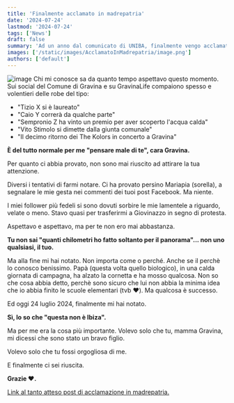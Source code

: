 ```yaml
---
title: 'Finalmente acclamato in madrepatria'
date: '2024-07-24'
lastmod: '2024-07-24'
tags: ['News']
draft: false
summary: 'Ad un anno dal comunicato di UNIBA, finalmente vengo acclamato in madrepatria.'
images: ['/static/images/AcclamatoInMadrepatria/image.png']
authors: ['default']
---
```


![image](/static/images/AcclamatoInMadrepatria/image.png)
Chi mi conosce sa da quanto tempo aspettavo questo momento. Sui social del Comune di Gravina e su GravinaLife compaiono spesso e volentieri delle robe del tipo:

- "Tizio X si è laureato"
- "Caio Y correrà da qualche parte"
- "Sempronio Z ha vinto un premio per aver scoperto l'acqua calda"
- "Vito Stimolo si dimette dalla giunta comunale"
- "Il decimo ritorno dei The Kolors in concerto a Gravina"

**È del tutto normale per me "pensare male di te", cara Gravina.**

Per quanto ci abbia provato, non sono mai riuscito ad attirare la tua attenzione.

Diversi i tentativi di farmi notare. Ci ha provato persino Mariapia (sorella), a segnalare le mie gesta nei commenti dei tuoi post Facebook. Ma niente.

I miei follower più fedeli si sono dovuti sorbire le mie lamentele a riguardo, velate o meno. Stavo quasi per trasferirmi a Giovinazzo in segno di protesta.

Aspettavo e aspettavo, ma per te non ero mai abbastanza.

**Tu non sai "quanti chilometri ho fatto soltanto per il panorama"... non uno qualsiasi, il tuo.**

Ma alla fine mi hai notato. Non importa come o perché. Anche se il perchè lo conosco benissimo.
Papà (questa volta quello biologico), in una calda giornata di campagna, ha alzato la cornetta e ha mosso qualcosa. Non so che cosa abbia detto, perchè sono sicuro che lui non abbia la minima idea che io abbia finito le scuole elementari (tvb ❤️). Ma qualcosa è successo.

Ed oggi 24 luglio 2024, finalmente mi hai notato.

**Sì, lo so che "questa non è Ibiza".**

Ma per me era la cosa più importante. Volevo solo che tu, mamma Gravina, mi dicessi che sono stato un bravo figlio.

Volevo solo che tu fossi orgogliosa di me.

E finalmente ci sei riuscita.

**Grazie ❤️.**

[Link al tanto atteso post di acclamazione in madrepatria.](https://www.facebook.com/ComunediGravinainPuglia/posts/886502673513923?rdid=SWrH1iQdD9F47xDG/)
